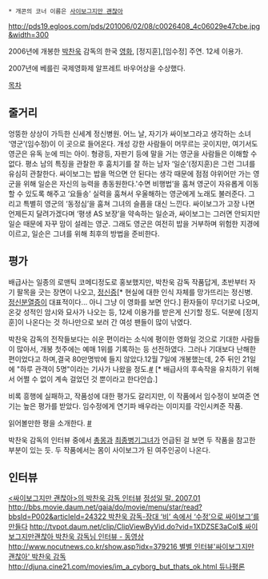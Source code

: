  * 개콘의 코너 이름은 [[사이보그지만 괜찮아]]
http://pds19.egloos.com/pds/201006/02/08/c0026408_4c06029e47cbe.jpg&width=300

2006년에 개봉한 [[박찬욱]] 감독의 한국 [[영화]], [정지훈],[임수정] 주연. 12세 이용가.

2007년에 베를린 국제영화제 알프레트 바우어상을 수상했다.

[[목차]]
== 줄거리 ==
엉뚱한 상상이 가득한 신세계 정신병원. 어느 날, 자기가 싸이보그라고 생각하는 소녀 ‘영군’(임수정)이 이 곳으로 들어온다. 개성 강한 사람들이 머무르는 곳이지만, 여기서도 영군은 유독 눈에 띄는 아이. 형광등, 자판기 등에 말을 거는 영군을 사람들은 이해할 수 없다. 평소 남의 특징을 관찰한 후 훔치기를 잘 하는 남자 ‘일순’(정지훈)은 그런 그녀를 유심히 관찰한다.
싸이보그는 밥을 먹으면 안 된다는 생각 때문에 점점 야위어만 가는 영군을 위해 일순은 자신의 능력을 총동원한다.'수면 비행법’을 훔쳐 영군이 자유롭게 이동할 수 있도록 해주고 ‘요들송’ 실력을 훔쳐서 우울해하는 영군에게 노래도 불러준다. 그리고 특별히 영군의 ‘동정심’을 훔쳐 그녀의 슬픔을 대신 느낀다.
싸이보그가 고장 나면 언제든지 달려가겠다며 ‘평생 AS 보장’을 약속하는 일순과, 싸이보그는 그러면 안되지만 일순 때문에 자꾸 맘이 설레는 영군. 그래도 영군은 여전히 밥을 거부하며 위험한 지경에 이르고, 일순은 그녀를 위해 최후의 방법을 준비한다.

== 평가 ==
배급사는 일종의 로맨틱 코메디정도로 홍보했지만, 박찬욱 감독 작품답게, 초반부터 자기 팔목을 긋는 장면이 나오고, [[정신증]][* 현실에 대한 인식 자체를 망가뜨리는 정신병. [[정신분열증]]이 대표적이다... 아니 그냥 이 영화를 보면 안다.] 환자들이 무더기로 나오며, 온갖 성적인 암시와 묘사가 나오는 등, 12세 이용가를 받은게 신기할 정도. 덕분에 [정지훈]이 나온다는 것 하나만으로 보러 간 여성 팬들이 많이 낚였다.

박찬욱 감독의 전작들보다는 쉬운 편이라는 소식에 평이한 영화일 것으로 기대한 사람들이 많아서, 개봉 첫주에는 예매 1위를 기록하는 등 선전하였다. 그러나 기대보다 난해한 편이었다고 하며,결국 80만명밖에 들지 않았다.12월 7일에 개봉했는데, 2주 뒤인 21일에 "하루 관객이 5명"이라는 기사가 나왔을 정도.[http://news.naver.com/main/read.nhn?mode=LSD&mid=sec&sid1=106&oid=003&aid=0000268008 #] [* 배급사의 후속작을 유치하기 위해서 어쩔 수 없이 계속 걸었던 것 뿐이라고 한다안습.]

비록 흥행에 실패하고, 작품성에 대한 평가도 갈리지만,
이 작품에서 임수정이 보여준 연기는 높은 평가를 받았다. 임수정에게 연기파 배우라는 이미지를 각인시켜준 작품.

읽어볼만한 평을 소개한다. [http://coens.cine21.com/news/view/mag_id/43699 #]

박찬욱 감독의 인터뷰 중에서 [[총몽]]과 [[최종병기그녀]]가 언급된 걸 보면 두 작품을 참고한 부분이 있는 듯. 두 작품에서는 몸이 사이보그가 된 여주인공이 나온다.

== 인터뷰 ==
[http://www.cine21.com/do/article/article/typeDispatcher?mag_id=43379 <싸이보그지만 괜찮아>의 박찬욱 감독 인터뷰]
[http://php.chol.com/~dorati/web/mal/mal200701.htm 정성일 말. 2007.01]
[[http://bbs.movie.daum.net/gaia/do/movie/menu/star/read?bbsId=P002&articleId=24322  박찬욱 감독-장대 ‘비’ 속에서 ‘수정’으로 싸이보그’를 만들다]]
[[http://tvpot.daum.net/clip/ClipViewByVid.do?vid=1XDZSE3aCoI$ 싸이보그지만괜찮아 박찬욱 감독님 인터뷰 - 동영상]]
[[http://www.nocutnews.co.kr/show.asp?idx=379216 별별 인터뷰'싸이보그지만 괜찮아' 박찬욱 감독]]
[[http://djuna.cine21.com/movies/im_a_cyborg_but_thats_ok.html 듀나평론]]
